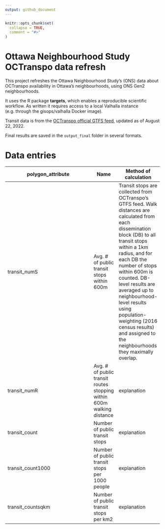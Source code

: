 ```yaml
---
output: github_document
---
```


<!-- README.md is generated from README.Rmd. Please edit that file -->

```r
knitr::opts_chunk$set(
  collapse = TRUE,
  comment = "#>"
)
```

# Ottawa Neighbourhood Study OCTranspo data refresh

This project refreshes the Ottawa Neighbourhood Study's (ONS) data about OCTranspo availability in Ottawa's neighbourhoods, using ONS Gen2 neighbourhoods.

It uses the R package **targets**, which enables a reproducible scientific workflow. As written it requires access to a local Valhalla instance (e.g. through the gisops/valhalla Docker image).

Transit data is from the [OCTranspo official GTFS feed](https://www.octranspo.com/en/plan-your-trip/travel-tools/developers/), updated as of August 22, 2022.

Final results are saved in the `output_final` folder in several formats.

# Data entries

| polygon_attribute | Name | Method of calculation|
|-------------------|-----|--------|
| transit_numS | Avg. # of public transit stops within 600m | Transit stops are collected from OCTranspo's GTFS feed. Walk distances are calculated from each dissemination  block (DB) to all transit stops within a 1km radius, and for each DB the number of stops within 600m is counted. DB-level results are averaged up to neighbourhood-level results using population-weighting (2016 census results) and assigned to the neighbourhoods they maximally overlap. |
| transit_numR | Avg. # of public transit routes stopping within 600m walking distance | explanation |
| transit_count| Number of public transit stops | explanation |
| transit_count1000| Number of public transit stops per 1000 people | explanation |
| transit_countsqkm| Number of public transit stops per km2 | explanation |
